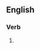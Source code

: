 ==English==

===Verb===
{{head|en|present participle}}

# {{present participle of|denature|lang=en|nocat=1}}